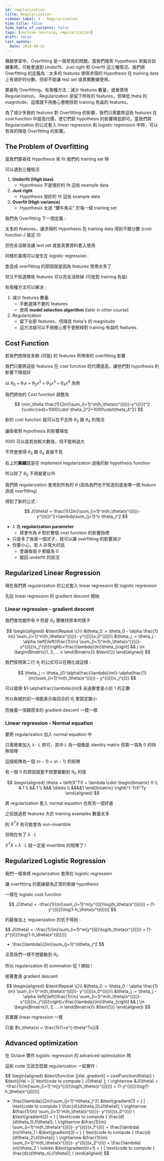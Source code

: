 ```yaml
---
id: regularization
title: Regularization
sidebar_label: 4 - Regularization
hide_title: false
hide_table_of_contents: false
tags: [machine-learning, regularization]
draft: false
last_update:
  date: 2019-10-15
---
```


機器學習中，Overfitting 是一個常見的問題。當我們搜索 Hypothesis 來擬合訓練集時，可能會遇到 Underfit、Just right 和 Overfit 這三種情況。我們將 Overfitting 的定義為：太多的 features 使得求得的 Hypothesis 在 training data 上有很好的分數，但卻不能讓 test set 或真實數據使用。

要避免 Overfitting，有兩種方法：減少 features 數量，或者使用 Regularization。 Regularization 是留下所有的 features，但降低 theta 的 magnitude，這樣就不用擔心會刪除對 training 有益的 features。

為了減少多餘的 features 對 Overfitting 的影響，我們只需要將這些 features 在 cost function 中提高代價，使它們對 hypothesis 的影響降低即可。當我們將 Regularization 的公式套入 linear regression 和 logistic regression 中時，可以有效的降低 Overfitting 的影響。

## The Problem of Overfitting

當我們要尋找 Hypothesis 來 fit 我們的 training set 時

可以遇到三種情況

<fig
  src="/img/learning/machine-learning/04-regularization/linear_regression_overfitting.png"
  caption="Linear Regression Overfitting"
/>

1. **Underfit \(High bias\)**
   - Hypothesis 不是很好的 fit 這些 example data
2. **Just right**
   - Hypothesis 很好的 fit 這些 example data
3. **Overfit \(High variance\)**
   - Hypothesis 太過 "鑽牛角尖" 於每一個 training set

我們為 Overfitting 下一個定義 :

太多的 features，讓求得的 Hypothesis 在 training data 得到不錯分數 \(cost function J 接近 0\)

但完全沒辦法讓 test set 或是真實資料套入使用

同樣的事情可以發生在 logistic regression :

<fig
  src="/img/learning/machine-learning/04-regularization/logistic_regression_overfitting.png"
  caption="Logistic Regression Overfitting"
/>

會造成 overfitting 的原因就是因為 features 使用太多了

但又不知道哪些 features 可以完全消除掉 \(可能對 training 有益\)

有兩種方法可以解決 :

1. 減少 features 數量
   - 手動選擇不要的 features
   - 使用 **model selection algorithm** \(later in other course\)
2. Regularization
   - 留下全部 features，但降低 theta's 的 magnitude
   - 這方法就可以不用擔心會不會刪掉對 training 有益的 features

## Cost Function

若我們想降低多餘 \(可能\) 的 features 所帶來的 overfitting 影響

我們只要將這些 features 在 cost function 的代價提高，讓他們對 hypothesis 的影響下降就好

以 $\theta_0 + \theta_1x + \theta_2x^2 + \theta_3x^3 + \theta_4x^4$ 為例

我們將他的 Cost function 調整為

$$
\min_\theta \frac{1}{2m}\sum_{i=1}^m(h_\theta(x^{(i)})-y^{(i)})^2 {\color{red}+1000\cdot \theta_3^2+1000\cdot\theta_4^2}
$$

新的 cost function 就可以在不去除 $\theta_3$ 跟 $\theta_4$ 的情況

讓兩者對 hypothesis 的影響降低

1000 可以是其他較大數值，但不能夠過大

不然會使得 $\theta_3$ 跟 $\theta_4$ 直接不見

<fig
  src="/img/learning/machine-learning/04-regularization/regularization_intuition.png"
  caption="Regularization Intuition"
/>

右上的**紫線**就是在 implement regularization 過後的新 hypothesis function

所以除了 $\theta_0$ 不用變更以外

我們將 regularization 套用到所有的 $\theta$ \(因為我們也不知道到底是哪一個 feature 造成 overfitting\)

得到了新的公式 :

$$
J(\theta) = \frac{1}{2m}\sum_{i=1}^m(h_\theta(x^{(i)})-y^{(i)})^2+\lambda\sum_{j=1}^n \theta_j^2
$$

- $\lambda$ 為 **regularization parameter**
  - 將會作為 $\theta$ 對於整個 cost function 的影響指標
- 只是多了後面一個式子，就可以讓 overfitting 的影響減少
- 但要小心，若 $\lambda$ 非常大的話
  - 會讓每個 $\theta$ 都變為 0
  - 變回 underfit 的狀況

## Regularized Linear Regression

現在我們將 regularization 的公式套入 linear regression 和 logistic regression

先從 linear regression 的 gradient descent 開始

### Linear regression - gradient descent

我們會改變所有 $\theta$ 但是 $\theta_0$ 要維持原本的樣子

$$
\begin{aligned}
&\text{Repeat \{}\\
&\theta_0 := \theta_0 - \alpha \frac{1}{m} \sum_{i=1}^m(h_\theta(x^{(i)})- y^{(i)})x_0^{(i)}\\
&\theta_j := \theta_j - \alpha \left[\left(\frac{1}{m} \sum_{i=1}^m(h_\theta(x^{(i)})- y^{(i)})x_j^{(i)}\right)+\frac{\lambda}{m}\theta_j\right] && j \in \begin{Bmatrix}1, 2, ... n
\end{Bmatrix}\\
&\text{\}}
\end{aligned}
$$

我們發現第二行 $\theta_j$ 的公式可以在簡化成這樣 :

$$
\theta_j := \theta_j(1-\alpha\frac{\lambda}{m})-\alpha\frac{1}{m}\sum_{i=1}^m(h_\theta(x^{(i)}) - y^{(i)})x_j^{(i)}
$$

可以發現 $1-\alpha\frac{\lambda}{m}$ 永遠都會是小於 1 的正數

所以負號的前一項能表示每回合的 $\theta_j$ 會固定變小

而後面一項跟原本的 gradient descent 一模一樣

### Linear regression - Normal equation

要將 regularization 加入 normal equation 中

只需簡單加入 $\lambda \cdot L$ 即可，其中 $L$ 為一個像是 identity matrix 但第一項為 0 的特殊矩陣

這個矩陣為一個 $(n-1)\times(n-1)$ 的矩陣

有一個 0 的原因就是不想要變動到 $\theta_0$ 的值

$$
\begin{aligned}
\theta = \left(X^TX + \lambda \cdot \begin{bmatrix}
0 \\
& 1 \\
&& 1 \\
&&& \ddots \\
&&&&1
\end{bmatrix} \right)^{-1}X^Ty
\end{aligned}
$$

將 regularization 套入 normal equation 也有另一個好處

之前說過若 features 大於 training examples 數量太多

則 $X^TX$ 有可能會為 non-invertible

但現在有了 $\lambda \cdot L$

$X^TX + \lambda \cdot L$ 就一定是 invertible 的矩陣了 !

## Regularized Logistic Regression

我們一樣來將 regularization 套用在 logistic regression

讓 overfitting 的藍線變為正常的紫線 hypothesis

<fig
  src="/img/learning/machine-learning/04-regularization/logistic_regularization.png"
  caption="Regularized logistic regression"
/>

一樣在 logistic cost function

$$
J(\theta) = -\frac{1}{m}\sum_{i=1}^m[y^{(i)}\log(h_\theta(x^{(i)})) + (1-y^{(i)})\log(1-h_\theta(x^{(i)}))]
$$

的最後加上 regularization 的式子得到 :

$$
J(\theta) = -\frac{1}{m}\sum_{i=1}^m[y^{(i)}\log(h_\theta(x^{(i)})) + (1-y^{(i)})\log(1-h_\theta(x^{(i)}))]
+ \frac{\lambda}{2m}\sum_{j=1}^n\theta_j^2
$$

注意我們一樣不想變動到 $\theta_0$

所以 regularization 的 summation 從 1 開始 !

接著套進 gradient descent

$$
\begin{aligned}
&\text{Repeat \{}\\
&\theta_0 := \theta_0 - \alpha \frac{1}{m} \sum_{i=1}^m(h_\theta(x^{(i)})- y^{(i)})x_0^{(i)}\\
&\theta_j := \theta_j - \alpha \left[\left(\frac{1}{m} \sum_{i=1}^m(h_\theta(x^{(i)})- y^{(i)})x_j^{(i)}\right)+\frac{\lambda}{m}\theta_j\right] && j \in \begin{Bmatrix}1, 2, ... n
\end{Bmatrix}\\
&\text{\}}
\end{aligned}
$$

其實跟 linear regression 一樣

只是 $h_\theta(x) = \frac{1}{1+e^{-\theta^Tx}}$

## Advanced optimization

在 Octave 實作 logistic regression 的 advanced optimization 時

這些 code 又該怎麼跟 regularization 一起實作 :

$$
\begin{aligned}
&\text{function [jVal, gradient] = costFunction(theta)} \\
&\text{jVal = }[ \text{code to compute } J(\theta) ]; \\
\rightarrow &J(\theta) = -\frac{1}{m}\sum_{i=1}^m[y^{(i)}\log(h_\theta(x^{(i)})) + (1-y^{(i)})\log(1-h_\theta(x^{(i)}))]
+ \frac{\lambda}{2m}\sum_{j=1}^n\theta_j^2\\
&\text{gradient(1) = } [ \text{code to compute } \frac{d}{d\theta_0}J(\theta)]; \\
\rightarrow &\frac{1}{m} \sum_{i=1}^m(h_\theta(x^{(i)})- y^{(i)})x_0^{(i)} \\
&\text{gradient(2) = } [ \text{code to compute } \frac{d}{d\theta_1}J(\theta)]; \\
\rightarrow &\frac{1}{m} \sum_{i=1}^m(h_\theta(x^{(i)})- y^{(i)})x_1^{(i)} + \frac{\lambda}{m}\theta_1 \\
&\text{gradient(3) = } [ \text{code to compute } \frac{d}{d\theta_2}J(\theta)]; \\
\rightarrow &\frac{1}{m} \sum_{i=1}^m(h_\theta(x^{(i)})- y^{(i)})x_2^{(i)} + \frac{\lambda}{m}\theta_2 \\
\vdots\\
&\text{gradient(n+1) = } [ \text{code to compute } \frac{d}{d\theta_n}J(\theta)]; \\
\end{aligned}
$$
